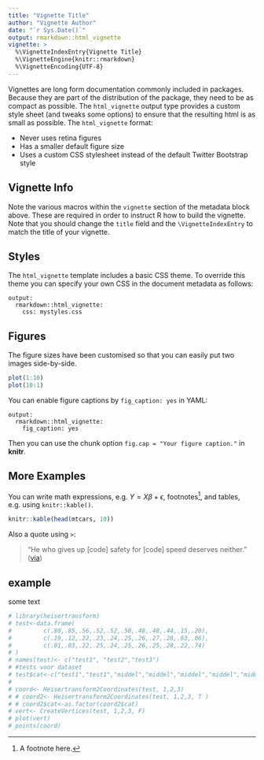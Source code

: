 ```yaml
---
title: "Vignette Title"
author: "Vignette Author"
date: "`r Sys.Date()`"
output: rmarkdown::html_vignette
vignette: >
  %\VignetteIndexEntry{Vignette Title}
  %\VignetteEngine{knitr::rmarkdown}
  %\VignetteEncoding{UTF-8}
---
```


Vignettes are long form documentation commonly included in packages. Because they are part of the distribution of the package, they need to be as compact as possible. The `html_vignette` output type provides a custom style sheet (and tweaks some options) to ensure that the resulting html is as small as possible. The `html_vignette` format:

- Never uses retina figures
- Has a smaller default figure size
- Uses a custom CSS stylesheet instead of the default Twitter Bootstrap style

## Vignette Info

Note the various macros within the `vignette` section of the metadata block above. These are required in order to instruct R how to build the vignette. Note that you should change the `title` field and the `\VignetteIndexEntry` to match the title of your vignette.

## Styles

The `html_vignette` template includes a basic CSS theme. To override this theme you can specify your own CSS in the document metadata as follows:

    output: 
      rmarkdown::html_vignette:
        css: mystyles.css

## Figures

The figure sizes have been customised so that you can easily put two images side-by-side. 

```r
plot(1:10)
plot(10:1)
```

You can enable figure captions by `fig_caption: yes` in YAML:

    output:
      rmarkdown::html_vignette:
        fig_caption: yes

Then you can use the chunk option `fig.cap = "Your figure caption."` in **knitr**.

## More Examples

You can write math expressions, e.g. $Y = X\beta + \epsilon$, footnotes^[A footnote here.], and tables, e.g. using `knitr::kable()`.

```r
knitr::kable(head(mtcars, 10))
```

Also a quote using `>`:

> "He who gives up [code] safety for [code] speed deserves neither."
([via](https://twitter.com/hadleywickham/status/504368538874703872))

## example
some text

```r
# library(heisertransform)
# test<-data.frame(
#         c(.80,.85,.56,.52,.52,.50,.48,.48,.44,.15,.20),
#         c(.19,.12,.22,.23,.24,.25,.26,.27,.28,.63,.06),
#         c(.01,.03,.22,.25,.24,.25,.26,.25,.28,.22,.74)
# )
# names(test)<- c("test1", "test2","test3")
# #tests voor dataset
# test$cat<-c("test1","test1","middel","middel","middel","middel","middel","middel","middel","test2","test3")
# 
# coord<- Heisertransform2Coordinates(test, 1,2,3)
# # coord2<- Heisertransform2Coordinates(test, 1,2,3, T )
# # coord2$cat<-as.factor(coord2$cat)
# vert<- CreateVertices(test, 1,2,3, F)
# plot(vert)
# points(coord)
```

